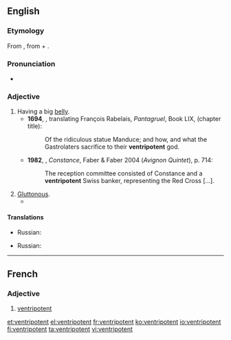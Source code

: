 ==English==
{{was wotd|2012|February|13}}
===Etymology===
From {{etyl|frm|en}} {{term|ventripotent|lang=fr}}, from {{etyl|la|en}} {{term|venter||belly|lang=la}} + {{term|potens||powerful}}.

===Pronunciation===
* {{a|UK}} {{IPA|/vɛnˈtɹɪpətənt/}}

===Adjective===
{{en-adj}}

# Having a big [[belly]].
#* '''1694''', {{w|Thomas Urquhart}}, translating François Rabelais, ''Pantagruel'', Book LIX, (chapter title):
#*: Of the ridiculous statue Manduce; and how, and what the Gastrolaters sacrifice to their '''ventripotent''' {{transterm|ventripotent|lang=fr}} god.
#* '''1982''', {{w|Lawrence Durrell}}, ''Constance'', Faber & Faber 2004 (''Avignon Quintet''), p. 714:
#*: The reception committee consisted of Constance and a '''ventripotent''' Swiss banker, representing the Red Cross [...].
# [[gluttonous|Gluttonous]].
#* {{quote-book|passage=I'm sure your being so '''ventripotent''' is useful in county fair competitions, George, but it's driving our bakery into the ground, so we're replacing you.
|year=2008
|author=A. C. Kemp
|pageurl=http://books.google.ca/books?id=cBPEtY2s5UEC&pg=PA198&dq=ventripotent+-%22their+ventripotent+God%22&hl=en&sa=X&ei=aNQ1T9KfHaOpiAKi84ycCg&redir_esc=y#v=onepage&q=ventripotent%20-%22their%20ventripotent%20God%22&f=false
|page=198
|title=The Perfect Insult for Every Occasion
|isbn=978-1-59869-327-0}}

====Translations====
{{trans-top|Having a big belly}}
* Russian: {{t+|ru|пузатый}}
{{trans-mid}}
{{trans-bottom}}

{{trans-top|Gluttonous}}
* Russian: {{t+|ru|прожорливый}}
{{trans-mid}}
{{trans-bottom}}

----

==French==

===Adjective===
{{fr-adj}}

# [[#English|ventripotent]]

[[et:ventripotent]]
[[el:ventripotent]]
[[fr:ventripotent]]
[[ko:ventripotent]]
[[io:ventripotent]]
[[fi:ventripotent]]
[[ta:ventripotent]]
[[vi:ventripotent]]